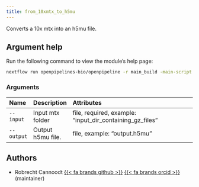 ```yaml
---
title: from_10xmtx_to_h5mu
---
```


Converts a 10x mtx into an h5mu file.


## Argument help

Run the following command to view the module's help page:
```bash
nextflow run openpipelines-bio/openpipeline -r main_build -main-script target/nextflow/convert/from_10xmtx_to_h5mu/main.nf --help
```

### Arguments



:::{.column-body-outset}
|Name       |Description       |Attributes                                               |
|:----------|:-----------------|:--------------------------------------------------------|
|`--input`  |Input mtx folder  |file, required, example: "input_dir_containing_gz_files" |
|`--output` |Output h5mu file. |file, example: "output.h5mu"                             |
:::

## Authors

 * Robrecht Cannoodt [{{< fa brands github >}}](https://github.com/rcannood) [{{< fa brands orcid >}}](https://orcid.org/0000-0003-3641-729X) (maintainer)

